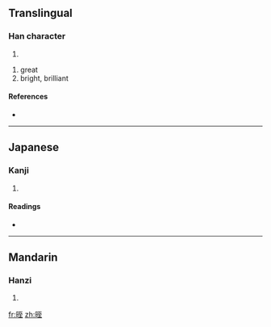 ==Translingual==

===Han character===
{{Han char|rn=72|rad=日|as=06|sn=10|four=6101<sub>4</sub>|canj=日一戈土 (AMIG)}}

# {{defn|Han|sort=日06}}

# great
# bright, brilliant

====References====
* {{Han ref|kx=0495.010|dkj=13900|dj=0860.090|hdz=21507.020|uh=664A|ud=26186|bh=D1D3|bd=53715}}

----

==Japanese==

===Kanji===
{{ja-kanji|grade=|rs=日06}}

# {{defn|Japanese}}

====Readings====
* {{ja-readings|on=[[しつ]] (shitsu), [[しち]] (shichi)|kun=[[おおきい]] (ookii)}}

----

==Mandarin==

===Hanzi===
{{cmn-hanzi|pin=[[zhì]] ([[zhi4]])|wg=chih<sup>4</sup>}}
# {{defn|Mandarin}}

[[fr:晊]]
[[zh:晊]]